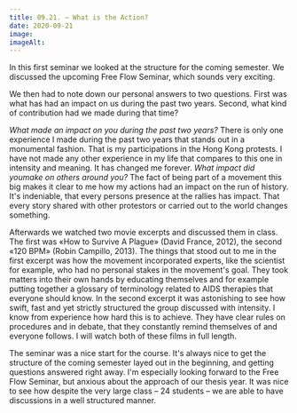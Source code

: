 ```yaml
---
title: 09.21. – What is the Action?
date: 2020-09-21
image: 
imageAlt: 
---
```


In this first seminar we looked at the structure for the coming semester. We discussed the upcoming Free Flow Seminar, which sounds very exciting.

We then had to note down our personal answers to two questions. First was what has had an impact on us during the past two years. Second, what kind of contribution had we made during that time?

_What made an impact on you during the past two years?_
There is only one experience I made during the past two years that stands out in a monumental fashion. That is my participations in the Hong Kong protests. I have not made any other experience in my life that compares to this one in intensity and meaning. It has changed me forever.
_What impact did youmake on others around you?_
The fact of being part of a movement this big makes it clear to me how my actions had an impact on the run of history. It's indeniable, that every persons presence at the rallies has impact. That every story shared with other protestors or carried out to the world changes something.

Afterwards we watched two movie excerpts and discussed them in class. The first was «How to Survive A Plague» (David France, 2012), the second «120 BPM» (Robin Campillo, 2013).
The things that stood out to me in the first excerpt was how the movement incorporated experts, like the scientist for example, who had no personal stakes in the movement's goal. They took matters into their own hands by educating themselves and for example putting together a glossary of terminology related to AIDS therapies that everyone should know. In the second excerpt it was astonishing to see how swift, fast and yet strictly structured the group discussed with intensity. I know from
experience how hard this is to achieve. They have clear rules on procedures and in debate, that they constantly remind themselves of and everyone follows. I will watch both of these films in full length.

The seminar was a nice start for the course. It's always nice to get the structure of the coming semester layed out in the beginning, and getting questions answered right away. I'm especially looking forward to the Free Flow Seminar, but anxious about the approach of our thesis year. It was nice to see how despite the very large class – 24 students – we are able to have discussions in a well structured manner.
